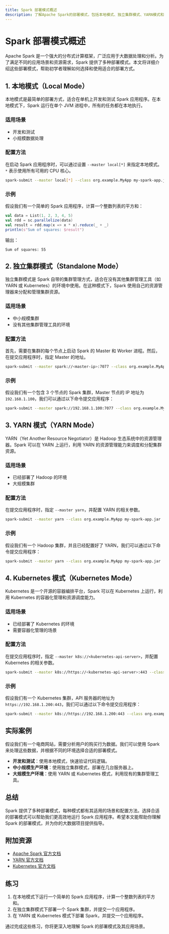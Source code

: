 ```yaml
---
title: Spark 部署模式概述
description: 了解Apache Spark的部署模式，包括本地模式、独立集群模式、YARN模式和Kubernetes模式，以及它们的适用场景和配置方法。
---
```


# Spark 部署模式概述

Apache Spark 是一个强大的分布式计算框架，广泛应用于大数据处理和分析。为了满足不同的应用场景和资源需求，Spark 提供了多种部署模式。本文将详细介绍这些部署模式，帮助初学者理解如何选择和使用适合的部署方式。

## 1. 本地模式（Local Mode）

本地模式是最简单的部署方式，适合在单机上开发和测试 Spark 应用程序。在本地模式下，Spark 运行在单个 JVM 进程中，所有的任务都在本地执行。

### 适用场景
- 开发和测试
- 小规模数据处理

### 配置方法
在启动 Spark 应用程序时，可以通过设置 `--master local[*]` 来指定本地模式。`*` 表示使用所有可用的 CPU 核心。

```bash
spark-submit --master local[*] --class org.example.MyApp my-spark-app.jar
```

### 示例
假设我们有一个简单的 Spark 应用程序，计算一个整数列表的平方和：

```scala
val data = List(1, 2, 3, 4, 5)
val rdd = sc.parallelize(data)
val result = rdd.map(x => x * x).reduce(_ + _)
println(s"Sum of squares: $result")
```

输出：
```
Sum of squares: 55
```

## 2. 独立集群模式（Standalone Mode）

独立集群模式是 Spark 自带的集群管理方式，适合在没有其他集群管理工具（如 YARN 或 Kubernetes）的环境中使用。在这种模式下，Spark 使用自己的资源管理器来分配和管理集群资源。

### 适用场景
- 中小规模集群
- 没有其他集群管理工具的环境

### 配置方法
首先，需要在集群的每个节点上启动 Spark 的 Master 和 Worker 进程。然后，在提交应用程序时，指定 Master 的地址。

```bash
spark-submit --master spark://<master-ip>:7077 --class org.example.MyApp my-spark-app.jar
```

### 示例
假设我们有一个包含 3 个节点的 Spark 集群，Master 节点的 IP 地址为 `192.168.1.100`，我们可以通过以下命令提交应用程序：

```bash
spark-submit --master spark://192.168.1.100:7077 --class org.example.MyApp my-spark-app.jar
```

## 3. YARN 模式（YARN Mode）

YARN（Yet Another Resource Negotiator）是 Hadoop 生态系统中的资源管理器。Spark 可以在 YARN 上运行，利用 YARN 的资源管理能力来调度和分配集群资源。

### 适用场景
- 已经部署了 Hadoop 的环境
- 大规模集群

### 配置方法
在提交应用程序时，指定 `--master yarn`，并配置 YARN 的相关参数。

```bash
spark-submit --master yarn --class org.example.MyApp my-spark-app.jar
```

### 示例
假设我们有一个 Hadoop 集群，并且已经配置好了 YARN，我们可以通过以下命令提交应用程序：

```bash
spark-submit --master yarn --class org.example.MyApp my-spark-app.jar
```

## 4. Kubernetes 模式（Kubernetes Mode）

Kubernetes 是一个开源的容器编排平台，Spark 可以在 Kubernetes 上运行，利用 Kubernetes 的容器化管理和资源调度能力。

### 适用场景
- 已经部署了 Kubernetes 的环境
- 需要容器化管理的场景

### 配置方法
在提交应用程序时，指定 `--master k8s://<kubernetes-api-server>`，并配置 Kubernetes 的相关参数。

```bash
spark-submit --master k8s://https://<kubernetes-api-server>:443 --class org.example.MyApp my-spark-app.jar
```

### 示例
假设我们有一个 Kubernetes 集群，API 服务器的地址为 `https://192.168.1.200:443`，我们可以通过以下命令提交应用程序：

```bash
spark-submit --master k8s://https://192.168.1.200:443 --class org.example.MyApp my-spark-app.jar
```

## 实际案例

假设我们有一个电商网站，需要分析用户的购买行为数据。我们可以使用 Spark 来处理这些数据，并根据不同的环境选择合适的部署模式。

- **开发和测试**：使用本地模式，快速验证代码逻辑。
- **中小规模生产环境**：使用独立集群模式，部署在几台服务器上。
- **大规模生产环境**：使用 YARN 或 Kubernetes 模式，利用现有的集群管理工具。

## 总结

Spark 提供了多种部署模式，每种模式都有其适用的场景和配置方法。选择合适的部署模式可以帮助我们更高效地运行 Spark 应用程序。希望本文能帮助你理解 Spark 的部署模式，并为你的大数据项目提供指导。

## 附加资源

- [Apache Spark 官方文档](https://spark.apache.org/docs/latest/)
- [YARN 官方文档](https://hadoop.apache.org/docs/current/hadoop-yarn/hadoop-yarn-site/YARN.html)
- [Kubernetes 官方文档](https://kubernetes.io/docs/home/)

## 练习

1. 在本地模式下运行一个简单的 Spark 应用程序，计算一个整数列表的平方和。
2. 在独立集群模式下部署一个 Spark 集群，并提交一个应用程序。
3. 在 YARN 或 Kubernetes 模式下部署 Spark，并提交一个应用程序。

通过完成这些练习，你将更深入地理解 Spark 的部署模式及其应用场景。